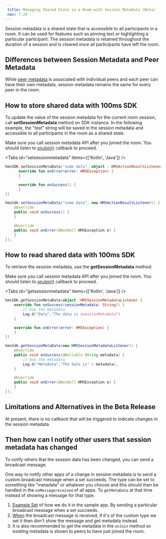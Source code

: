 ```yaml
---
 title: Managing Shared State in a Room with Session Metadata (Beta)
 nav: 7.24
---
```


Session metadata is a shared state that is accessible to all participants in a room. It can be used for features such as pinning text or highlighting a particular participant. The session metadata is retained throughout the duration of a session and is cleared once all participants have left the room.

## Differences between Session Metadata and Peer Metadata

While [peer metadata](https://www.100ms.live/docs/android/v2/how--to-guides/interact-with-room/peer/peer-metadata-update) is associated with individual peers and each peer can have their own metadata, session metadata remains the same for every peer in the room.

## How to store shared data with 100ms SDK

To update the value of the session metadata for the current room session, call **setSessionMetadata** method on SDK instance. In the following example, the "test" string will be saved in the session metadata and accessible to all participants in the room as a shared state.

Make sure you call session metadata API after you joined the room. You should listen to [onJoin()](https://www.100ms.live/docs/android/v2/how--to-guides/set-up-video-conferencing/join#call-join) callback to proceed.

<Tabs id="setsessionmetadata" items={['Kotlin', 'Java']} />

<Tab id='setsessionmetadata-0'>

```kotlin
hmsSDK.setSessionMetaData("some data", object : HMSActionResultListener {
      override fun onError(error: HMSException) {
      }

      override fun onSuccess() {          
      }
})
```

</Tab>

<Tab id='setsessionmetadata-1'>

```java
hmsSdk.setSessionMetaData("some data", new HMSActionResultListener() {
    @Override
    public void onSuccess() {
    }

    @Override
    public void onError(@NonNull HMSException e) {
    }
});

```

</Tab>

## How to read shared data with 100ms SDK

To retrieve the session metadata, use the **getSessionMetadata** method:

Make sure you call session metadata API after you joined the room. You should listen to [onJoin()](https://www.100ms.live/docs/ios/v2/how--to-guides/set-up-video-conferencing/join#call-join) callback to proceed.

<Tabs id="getsessionmetadata" items={['Kotlin', 'Java']} />

<Tab id='getsessionmetadata-0'>

```kotlin
hmsSDK.getSessionMetaData(object :HMSSessionMetadataListener {
    override fun onSuccess(sessionMetadata: String?) {
        // Use the metadata
        Log.d("Data","The data is $sessionMetadata")
    }

    override fun onError(error: HMSException) {
    }
})
```

</Tab>

<Tab id='getsessionmetadata-1'>

```java
hmsSdk.getSessionMetaData(new HMSSessionMetadataListener() {
    @Override
    public void onSuccess(@Nullable String metadata) {
        // Use the metadata
        Log.d("Metadata","The data is" + metadata);
    }

    @Override
    public void onError(@NonNull HMSException e) {
    }
});

```

</Tab>

## Limitations and Alternatives in the Beta Release

At present, there is no callback that will be triggered to indicate changes in the session metadata.

## Then how can I notify other users that session metadata has changed

To notify others that the session data has been changed, you can send a broadcast message.

One way to notify other apps of a change in session metadata is to send a custom broadcast message when a set succeeds. The type can be set to something like "metadata" or whatever you choose and this should then be handled in the `onMessagereceived` of all apps. To `getMetaData` at that time instead of showing a message for that type.

1. [Example Set](https://github.com/100mslive/100ms-android/blob/236a34ec8ade318a164765b7ae41dee694039cbc/app/src/main/java/live/hms/app2/ui/meeting/MeetingViewModel.kt#L1379) of how we do it in the sample app. By sending a particular broadcast message when a set succeeds.
2. [When](https://github.com/100mslive/100ms-android/blob/236a34ec8ade318a164765b7ae41dee694039cbc/app/src/main/java/live/hms/app2/ui/meeting/MeetingViewModel.kt#L621) the broadcast message is received, if it's of the custom type we set it then don't show the message and get metadata instead. 
3. It is also recommended to get the metadata in the `onJoin` method so existing metadata is shown to peers to have just joined the room.
